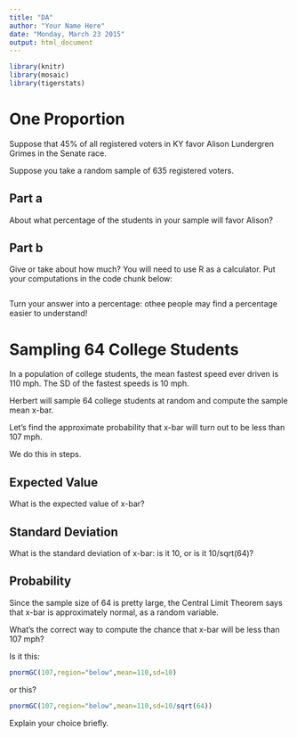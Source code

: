 ```yaml
---
title: "DA"
author: "Your Name Here"
date: "Monday, March 23 2015"
output: html_document
---
```


```r
library(knitr)
library(mosaic)
library(tigerstats)
```

# One Proportion


Suppose that 45% of all registered voters in KY favor Alison Lundergren Grimes in the Senate race.

Suppose you take a random sample of 635 registered voters.

## Part a

About what percentage of the students in your sample will favor Alison? 

## Part b

Give or take about how much?  You will need to use R as a calculator.  Put your computations in the code chunk below:

```r

```

Turn your answer into a percentage:  othee people may find a percentage easier to understand!


# Sampling 64 College Students


In a population of college students, the mean fastest speed ever driven is 110 mph. The SD of the fastest speeds is 10 mph.

Herbert will sample 64 college students at random and compute the sample mean x-bar.

Let's find the approximate probability that x-bar will turn out to be less than 107 mph.

We do this in steps.

## Expected Value

What is the expected value of x-bar?


## Standard Deviation

What is the standard deviation of x-bar:  is it 10, or is it 10/sqrt(64)?


## Probability

Since the sample size of 64 is pretty large,  the Central Limit Theorem says that x-bar is approximately normal, as a random variable.

What's the correct way to compute the chance that x-bar will be less than 107 mph?

Is it this:

```r
pnormGC(107,region="below",mean=110,sd=10)
```

or this?

```r
pnormGC(107,region="below",mean=110,sd=10/sqrt(64))
```

Explain your choice briefly.



